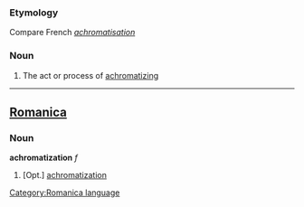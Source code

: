 ===Etymology===
Compare French ''[[achromatisation]]''
===Noun===
#The act or process of [[achromatizing]]
----

==[[Romanica]]==
[[Category:Romanica language]]
===Noun===
<b>achromatization</b> ''f''
#[Opt.] [[achromatization]]